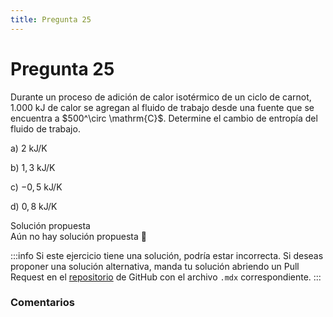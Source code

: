 ```yaml
---
title: Pregunta 25
---
```



# Pregunta 25

<div className="exercise">
Durante un proceso de adición de calor isotérmico de un ciclo de carnot, 1.000 kJ de calor se agregan al fluido de trabajo desde una fuente que se encuentra a $500^\circ \mathrm{C}$. Determine el cambio de entropía del fluido de trabajo.

a) $2 \mathrm{~kJ} / \mathrm{K}$

b) $1,3 \mathrm{~kJ} / \mathrm{K}$

c) $-0,5 \mathrm{~kJ} / \mathrm{K}$

d) $0,8 \mathrm{~kJ} / \mathrm{K}$
</div>

<MDXDetails>
<summary>Solución propuesta</summary>

<div className="exercise">
Aún no hay solución propuesta 🥲
</div>

:::info
Si este ejercicio tiene una solución, podría estar incorrecta. Si deseas proponer una solución alternativa, manda tu solución abriendo
un Pull Request en el [repositorio](https://github.com/crow-rojas/apuntes-fundamentals/pulls) de GitHub con el archivo
`.mdx` correspondiente.
:::

</MDXDetails>

### Comentarios

<Disqus
  url="https://crow-rojas.github.io/apuntes-fundamentals/docs/science/thermodynamics/exercises/2019-1/p25"
  identifier="docs/science/thermodynamics/exercises/2019-1/p25"
  title="2019-1 Termodinámica - Pregunta 25"
/>
